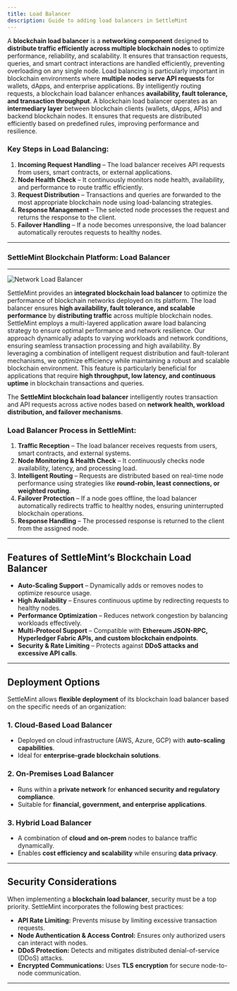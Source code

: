 ```yaml
---
title: Load Balancer
description: Guide to adding load balancers in SettleMint
---
```



A **blockchain load balancer** is a **networking component** designed to
**distribute traffic efficiently across multiple blockchain nodes** to optimize
performance, reliability, and scalability. It ensures that transaction requests,
queries, and smart contract interactions are handled efficiently, preventing
overloading on any single node. Load balancing is particularly important in
blockchain environments where **multiple nodes serve API requests** for wallets,
dApps, and enterprise applications. By intelligently routing requests, a
blockchain load balancer enhances **availability, fault tolerance, and
transaction throughput**. A blockchain load balancer operates as an
**intermediary layer** between blockchain clients (wallets, dApps, APIs) and
backend blockchain nodes. It ensures that requests are distributed efficiently
based on predefined rules, improving performance and resilience.

### **Key Steps in Load Balancing:**

1. **Incoming Request Handling** – The load balancer receives API requests from
   users, smart contracts, or external applications.
2. **Node Health Check** – It continuously monitors node health, availability,
   and performance to route traffic efficiently.
3. **Request Distribution** – Transactions and queries are forwarded to the most
   appropriate blockchain node using load-balancing strategies.
4. **Response Management** – The selected node processes the request and returns
   the response to the client.
5. **Failover Handling** – If a node becomes unresponsive, the load balancer
   automatically reroutes requests to healthy nodes.

---

### SettleMint Blockchain Platform: Load Balancer

---

![Network Load Balancer](../../../img/platfrom-components/evm-load-balancer.png)

SettleMint provides an **integrated blockchain load balancer** to optimize the
performance of blockchain networks deployed on its platform. The load balancer
ensures **high availability, fault tolerance, and scalable performance** by
**distributing traffic** across multiple blockchain nodes.  
SettleMint employs a multi-layered application aware load balancing strategy to
ensure optimal performance and network resilience. Our approach dynamically
adapts to varying workloads and network conditions, ensuring seamless
transaction processing and high availability. By leveraging a combination of
intelligent request distribution and fault-tolerant mechanisms, we optimize
efficiency while maintaining a robust and scalable blockchain environment. This
feature is particularly beneficial for applications that require **high
throughput, low latency, and continuous uptime** in blockchain transactions and
queries.

The **SettleMint blockchain load balancer** intelligently routes transaction and
API requests across active nodes based on **network health, workload
distribution, and failover mechanisms**.

### **Load Balancer Process in SettleMint:**

1. **Traffic Reception** – The load balancer receives requests from users, smart
   contracts, and external systems.
2. **Node Monitoring & Health Check** – It continuously checks node
   availability, latency, and processing load.
3. **Intelligent Routing** – Requests are distributed based on real-time node
   performance using strategies like **round-robin, least connections, or
   weighted routing**.
4. **Failover Protection** – If a node goes offline, the load balancer
   automatically redirects traffic to healthy nodes, ensuring uninterrupted
   blockchain operations.
5. **Response Handling** – The processed response is returned to the client from
   the assigned node.

---

## Features of SettleMint’s Blockchain Load Balancer

- **Auto-Scaling Support** – Dynamically adds or removes nodes to optimize
  resource usage.
- **High Availability** – Ensures continuous uptime by redirecting requests to
  healthy nodes.
- **Performance Optimization** – Reduces network congestion by balancing
  workloads effectively.
- **Multi-Protocol Support** – Compatible with **Ethereum JSON-RPC, Hyperledger
  Fabric APIs, and custom blockchain endpoints**.
- **Security & Rate Limiting** – Protects against **DDoS attacks and excessive
  API calls**.

---

## Deployment Options

SettleMint allows **flexible deployment** of its blockchain load balancer based
on the specific needs of an organization:

### **1. Cloud-Based Load Balancer**

- Deployed on cloud infrastructure (AWS, Azure, GCP) with **auto-scaling
  capabilities**.
- Ideal for **enterprise-grade blockchain solutions**.

### **2. On-Premises Load Balancer**

- Runs within a **private network** for **enhanced security and regulatory
  compliance**.
- Suitable for **financial, government, and enterprise applications**.

### **3. Hybrid Load Balancer**

- A combination of **cloud and on-prem** nodes to balance traffic dynamically.
- Enables **cost efficiency and scalability** while ensuring **data privacy**.

---

## Security Considerations

When implementing a **blockchain load balancer**, security must be a top
priority. SettleMint incorporates the following best practices:

- **API Rate Limiting:** Prevents misuse by limiting excessive transaction
  requests.
- **Node Authentication & Access Control:** Ensures only authorized users can
  interact with nodes.
- **DDoS Protection:** Detects and mitigates distributed denial-of-service
  (DDoS) attacks.
- **Encrypted Communications:** Uses **TLS encryption** for secure node-to-node
  communication.

---
